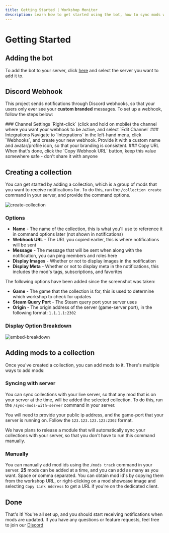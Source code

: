 ```yaml
---
title: Getting Started | Workshop Monitor
description: Learn how to get started using the bot, how to sync mods with your live server, and how to use the commands.
---
```




# Getting Started

## Adding the bot

To add the bot to your server, click [here](https://discord.com/api/oauth2/authorize?client_id=1170346553777598515&permissions=0&scope=bot%20applications.commands) and select the server you want to add it to.

## Discord Webhook

This project sends notifications through Discord webhooks, so that your users only ever see your **custom branded** messages. To set up a webhook, follow the steps below:

<Steps>
  ### Channel Settings
  `Right-click` (click and hold on mobile) the channel where you want your webhook to be active, and select `Edit Channel`
  ### Integrations
  Navigate to `Integrations` in the left-hand menu, click `Webhooks`, and create your new webhook. Provide it with a custom name and avatar/profile icon, so that your branding is consistent.
  ### Copy URL
  When that's done, click the `Copy Webhook URL` button, keep this value somewhere safe - don't share it with anyone
</Steps>

## Creating a collection

You can get started by adding a collection, which is a group of mods that you want to receive notifications for. To do this, run the `/collection create` command in your server, and provide the command options.

![create-collection](/images/guides/workshop-monitor/collection-create.png)

### Options

- **Name** - The name of the collection, this is what you'll use to reference it in command options later (not shown in notifications)
- **Webhook URL** - The URL you copied earlier, this is where notifications will be sent
- **Message** - The message that will be sent when along with the notification, you can ping members and roles here
- **Display Images** - Whether or not to display images in the notification
- **Display Meta** - Whether or not to display meta in the notifications, this includes the mod's tags, subscriptions, and favorites

The following options have been added since the screenshot was taken:

- **Game** - The game that the collection is for, this is used to determine which workshop to check for updates
- **Steam Query Port** - The Steam query port your server uses
- **Origin** - The origin address of the server (game-server port), in the following format: `1.1.1.1:2302`

### Display Option Breakdown

![embed-breakdown](/images/guides/workshop-monitor/embed-breakdown.png)

## Adding mods to a collection

Once you've created a collection, you can add mods to it. There's multiple ways to add mods:

### Syncing with server

You can sync collections with your live server, so that any mod that is on your server at the time, will be added the selected collection. To do this, run the `/sync-mods-with-server` command in your server.

You will need to provide your public ip address, and the game-port that your server is running on. Follow the `123.123.123.123:2302` format.

We have plans to release a module that will automatically sync your collections with your server, so that you don't have to run this command manually.

### Manually

You can manually add mod ids using the `/mods track` command in your server. **25** mods can be added at a time, and you can add as many as you want. Space or comma separated. You can obtain mod id's by copying them from the workshop URL, or right-clicking on a mod showcase image and selecting `Copy Link Address` to get a URL if you're on the dedicated client.

## Done

That's it! You're all set up, and you should start receiving notifications when mods are updated. If you have any questions or feature requests, feel free to join our [Discord](https://discord.gg/38GQyg8E87)
